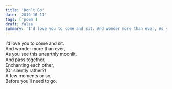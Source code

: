 ```yaml
---
title: 'Don’t Go'
date: '2019-10-11'
tags: ['poem']
draft: false
summary: 'I’d love you to come and sit. And wonder more than ever, As you see this unearthly moonlit.'
---
```


I’d love you to come and sit. <br/>
And wonder more than ever, <br/>
As you see this unearthly moonlit. <br/>
And pass together, <br/>
Enchanting each other, <br/>
(Or silently rather?) <br/>
A few moments or so, <br/>
Before you’ll need to go. <br/>
